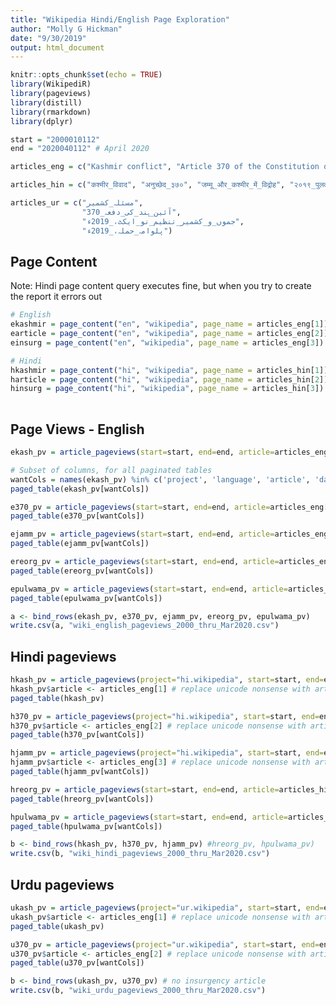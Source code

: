 ```yaml
---
title: "Wikipedia Hindi/English Page Exploration"
author: "Molly G Hickman"
date: "9/30/2019"
output: html_document
---
```


```r
knitr::opts_chunk$set(echo = TRUE)
library(WikipediR)
library(pageviews)
library(distill)
library(rmarkdown)
library(dplyr)

start = "2000010112"
end = "2020040112" # April 2020

articles_eng = c("Kashmir conflict", "Article 370 of the Constitution of India", "Insurgency in Jammu and Kashmir", "Jammu and Kashmir Reorganisation Act, 2019", "2019 Pulwama attack")

articles_hin = c("कश्मीर_विवाद", "अनुच्छेद_३७०", "जम्मू_और_कश्मीर_में_विद्रोह", "२०१९_पुलवामा_हमला", "जम्मू_और_कश्मीर_पुनर्गठन_अधिनियम,_2# 019")

articles_ur = c("مسئلہ_کشمیر", 
                "آئین_ہند_کی_دفعہ_370",
                "جموں_و_کشمیر_تنظیم_نو_ایکٹ،_2019ء",
                "پلوامہ_حملہ،_2019ء")

```

## Page Content
Note: Hindi page content query executes fine, but when you try to create the report it errors out

```r
# English
ekashmir = page_content("en", "wikipedia", page_name = articles_eng[1])
earticle = page_content("en", "wikipedia", page_name = articles_eng[2])
einsurg = page_content("en", "wikipedia", page_name = articles_eng[3])

# Hindi
hkashmir = page_content("hi", "wikipedia", page_name = articles_hin[1])
harticle = page_content("hi", "wikipedia", page_name = articles_hin[2])
hinsurg = page_content("hi", "wikipedia", page_name = articles_hin[3])
                         
```

## Page Views - English

```r
ekash_pv = article_pageviews(start=start, end=end, article=articles_eng[1])

# Subset of columns, for all paginated tables
wantCols = names(ekash_pv) %in% c('project', 'language', 'article', 'date', 'views')
paged_table(ekash_pv[wantCols])
```


```r
e370_pv = article_pageviews(start=start, end=end, article=articles_eng[2])
paged_table(e370_pv[wantCols])
```


```r
ejamm_pv = article_pageviews(start=start, end=end, article=articles_eng[3])
paged_table(ejamm_pv[wantCols])
```

```r
ereorg_pv = article_pageviews(start=start, end=end, article=articles_eng[4])
paged_table(ereorg_pv[wantCols])
```

```r
epulwama_pv = article_pageviews(start=start, end=end, article=articles_eng[5])
paged_table(epulwama_pv[wantCols])
```

```r
a <- bind_rows(ekash_pv, e370_pv, ejamm_pv, ereorg_pv, epulwama_pv)
write.csv(a, "wiki_english_pageviews_2000_thru_Mar2020.csv")
```

## Hindi pageviews

```r
hkash_pv = article_pageviews(project="hi.wikipedia", start=start, end=end, article=articles_hin[1])
hkash_pv$article <- articles_eng[1] # replace unicode nonsense with article name
paged_table(hkash_pv)
```

```r
h370_pv = article_pageviews(project="hi.wikipedia", start=start, end=end, article=articles_hin[2])
h370_pv$article <- articles_eng[2] # replace unicode nonsense with article name
paged_table(h370_pv[wantCols])
```

```r
hjamm_pv = article_pageviews(project="hi.wikipedia", start=start, end=end, article=articles_hin[3])
hjamm_pv$article <- articles_eng[3] # replace unicode nonsense with article name
paged_table(hjamm_pv[wantCols])
```

```r
hreorg_pv = article_pageviews(start=start, end=end, article=articles_hin[4])
paged_table(hreorg_pv[wantCols])
```

```r
hpulwama_pv = article_pageviews(start=start, end=end, article=articles_hin[5])
paged_table(hpulwama_pv[wantCols])
```

```r
b <- bind_rows(hkash_pv, h370_pv, hjamm_pv) #hreorg_pv, hpulwama_pv)
write.csv(b, "wiki_hindi_pageviews_2000_thru_Mar2020.csv")
```

## Urdu pageviews

```r
ukash_pv = article_pageviews(project="ur.wikipedia", start=start, end=end, article=articles_ur[1])
ukash_pv$article <- articles_eng[1] # replace unicode nonsense with article name
paged_table(ukash_pv)
```

```r
u370_pv = article_pageviews(project="ur.wikipedia", start=start, end=end, article=articles_ur[2])
u370_pv$article <- articles_eng[2] # replace unicode nonsense with article name
paged_table(u370_pv[wantCols])
```

```r
b <- bind_rows(ukash_pv, u370_pv) # no insurgency article
write.csv(b, "wiki_urdu_pageviews_2000_thru_Mar2020.csv")
```

